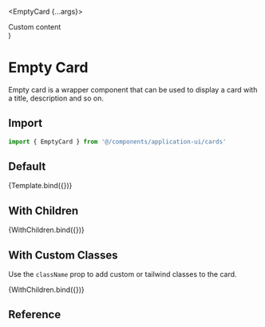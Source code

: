 
<Meta title="Application UI/Cards/Empty Card" component={EmptyCard} />


  <EmptyCard {...args}>
    <div>Custom content</div>
  </EmptyCard>
)

# Empty Card

Empty card is a wrapper component that can be used to display a card with a title, description and so on.

## Import

```js
import { EmptyCard } from '@/components/application-ui/cards'
```

## Default

<Canvas>
  <Story name="Empty Card">{Template.bind({})}</Story>
</Canvas>

## With Children

<Canvas>
  <Story name="With Children">{WithChildren.bind({})}</Story>
</Canvas>

## With Custom Classes

Use the `className` prop to add custom or tailwind classes to the card.

<Canvas>
  <Story
    name="With Custom Classes"
    args={{
      className: 'bg-slate-500 text-slate-50 px-8 py-16',
    }}
  >
    {WithChildren.bind({})}
  </Story>
</Canvas>

## Reference

<ArgsTable of={EmptyCard} />
